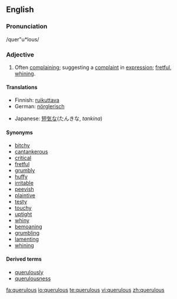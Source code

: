 ==English==

===Pronunciation===
/quer"u*lous/

===Adjective===
{{en-adj}}

# Often [[complain]]ing; suggesting a [[complaint]] in [[expression]]; [[fret|fretful]], [[whine|whining]].

====Translations====
{{trans-top|often complaining}}
*Finnish: [[ruikuttava]]
*German: [[nörglerisch]]
{{trans-mid}}
*Japanese: [[短気な]](たんきな, ''tankina'')
{{trans-bottom}}

====Synonyms====
*[[bitchy]]
*[[cantankerous]]
*[[critical]]
*[[fretful]]
*[[grumbly]]
*[[huffy]]
*[[irritable]]
*[[peevish]]
*[[plaintive]]
*[[testy]]
*[[touchy]]
*[[uptight]]
*[[whiny]]
*[[bemoan]]ing
*[[grumble|grumbling]]
*[[lament]]ing
*[[whine|whining]]

====Derived terms====
*[[querulously]]
*[[querulousness]]

[[fa:querulous]]
[[io:querulous]]
[[te:querulous]]
[[vi:querulous]]
[[zh:querulous]]